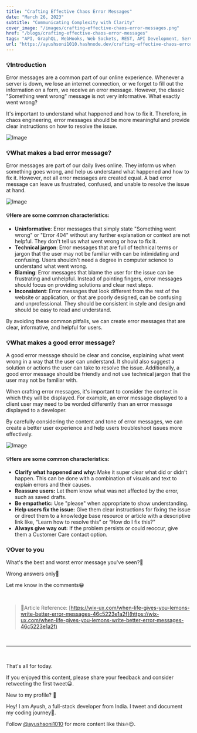 ```yaml
---
title: "Crafting Effective Chaos Error Messages"
date: "March 26, 2023"
subtitle: "Communicating Complexity with Clarity"
cover_image: "/images/crafting-effective-chaos-error-messages.png"
href: "/blogs/crafting-effective-chaos-error-messages"
tags: "API, GraphQL, WebHooks, Web Sockets, REST, API Development, Server, JavaScript, Content, Chaos Engineering, UX Writing"
url: "https://ayushsoni1010.hashnode.dev/crafting-effective-chaos-error-messages"
---
```


### 💡**Introduction**

Error messages are a common part of our online experience. Whenever a server is down, we lose an internet connection, or we forget to fill out the information on a form, we receive an error message. However, the classic "Something went wrong" message is not very informative. What exactly went wrong?

It's important to understand what happened and how to fix it. Therefore, in chaos engineering, error messages should be more meaningful and provide clear instructions on how to resolve the issue.

![Image](https://dev-to-uploads.s3.amazonaws.com/uploads/articles/zdok9fr0r0k0te4t3sax.png)

### 💡**What makes a bad error message?**

Error messages are part of our daily lives online. They inform us when something goes wrong, and help us understand what happened and how to fix it. However, not all error messages are created equal. A bad error message can leave us frustrated, confused, and unable to resolve the issue at hand.

![Image](https://dev-to-uploads.s3.amazonaws.com/uploads/articles/giniabj0z2z0zwykbvy0.png)

#### 💡Here are some common characteristics:

- **Uninformative**: Error messages that simply state "Something went wrong" or "Error 404" without any further explanation or context are not helpful. They don't tell us what went wrong or how to fix it.
- **Technical jargon**: Error messages that are full of technical terms or jargon that the user may not be familiar with can be intimidating and confusing. Users shouldn't need a degree in computer science to understand what went wrong.
- **Blaming**: Error messages that blame the user for the issue can be frustrating and unhelpful. Instead of pointing fingers, error messages should focus on providing solutions and clear next steps.
- **Inconsistent**: Error messages that look different from the rest of the website or application, or that are poorly designed, can be confusing and unprofessional. They should be consistent in style and design and should be easy to read and understand.

By avoiding these common pitfalls, we can create error messages that are clear, informative, and helpful for users.

### 💡**What makes a good error message?**

A good error message should be clear and concise, explaining what went wrong in a way that the user can understand. It should also suggest a solution or actions the user can take to resolve the issue. Additionally, a good error message should be friendly and not use technical jargon that the user may not be familiar with.

When crafting error messages, it's important to consider the context in which they will be displayed. For example, an error message displayed to a client user may need to be worded differently than an error message displayed to a developer.

By carefully considering the content and tone of error messages, we can create a better user experience and help users troubleshoot issues more effectively.

![Image](https://dev-to-uploads.s3.amazonaws.com/uploads/articles/g0skmqazi4pktzspeyvo.png)

#### 💡Here are some common characteristics:

- **Clarify what happened and why:** Make it super clear what did or didn’t happen. This can be done with a combination of visuals and text to explain errors and their causes.
- **Reassure users:** Let them know what was not affected by the error, such as saved drafts.
- **Be empathetic:** Use "please" when appropriate to show understanding.
- **Help users fix the issue:** Give them clear instructions for fixing the issue or direct them to a knowledge base resource or article with a descriptive link like, “Learn how to resolve this” or “How do I fix this?”
- **Always give way out:** If the problem persists or could reoccur, give them a Customer Care contact option.

### 💡**Over to you**

What's the best and worst error message you've seen?👀

Wrong answers only🫠

Let me know in the comments😀

&nbsp;
&nbsp;

> 🎯Article Reference: [https://wix-ux.com/when-life-gives-you-lemons-write-better-error-messages-46c5223e1a2f](https://wix-ux.com/when-life-gives-you-lemons-write-better-error-messages-46c5223e1a2f)

&nbsp;
&nbsp;

---

&nbsp;
&nbsp;

That's all for today.

If you enjoyed this content, please share your feedback and consider retweeting the first tweet😀.

New to my profile? 🎉

Hey! I am Ayush, a full-stack developer from India. I tweet and document my coding journey🌸.

Follow [@ayushsoni1010](https://twitter.com/ayushsoni1010) for more content like this🔥😉.
